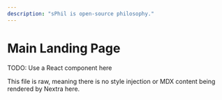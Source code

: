 ```yaml
---
description: "sPhil is open-source philosophy."
---
```


# Main Landing Page

TODO: Use a React component here

This file is raw, meaning there is no style injection or MDX content being rendered by Nextra here. 